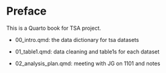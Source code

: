 # Preface {.unnumbered}

This is a Quarto book for TSA project.

- 00_intro.qmd: the data dictionary for tsa datasets

- 01_table1.qmd: data cleaning and table1s for each dataset

- 02_analysis_plan.qmd: meeting with JG on 1101 and notes